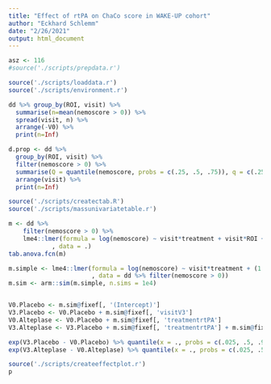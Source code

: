 ```yaml
---
title: "Effect of rtPA on ChaCo score in WAKE-UP cohort"
author: "Eckhard Schlemm"
date: "2/26/2021"
output: html_document
---
```


```r
asz <- 116
#source('./scripts/prepdata.r')

source('./scripts/loaddata.r')
source('./scripts/environment.r')
```


```r
dd %>% group_by(ROI, visit) %>% 
  summarise(n=mean(nemoscore > 0)) %>% 
  spread(visit, n) %>% 
  arrange(-V0) %>%  
  print(n=Inf)

d.prop <- dd %>%
  group_by(ROI, visit) %>%
  filter(nemoscore > 0) %>%
  summarise(Q = quantile(nemoscore, probs = c(.25, .5, .75)), q = c(.25, .5, .75)) %>%
  arrange(visit) %>%
  print(n=Inf)

```
```r
source('./scripts/createctab.R')
source('./scripts/massunivariatetable.r')
```
```r
m <- dd %>%
    filter(nemoscore > 0) %>%
    lme4::lmer(formula = log(nemoscore) ~ visit*treatment + visit*ROI + llv*ROI  + (1|ID)
            , data = .)
tab.anova.fcn(m)
```
```r
m.simple <- lme4::lmer(formula = log(nemoscore) ~ visit*treatment + (1|ID)
                       , data = dd %>% filter(nemoscore > 0))
m.sim <- arm::sim(m.simple, n.sims = 1e4)


V0.Placebo <- m.sim@fixef[, '(Intercept)']
V3.Placebo <- V0.Placebo + m.sim@fixef[, 'visitV3']
V0.Alteplase <- V0.Placebo + m.sim@fixef[, 'treatmentrtPA']
V3.Alteplase <- V3.Placebo + m.sim@fixef[, 'treatmentrtPA'] + m.sim@fixef[, 'visitV3:treatmentrtPA']

exp(V3.Placebo - V0.Placebo) %>% quantile(x = ., probs = c(.025, .5, .975))
exp(V3.Alteplase - V0.Alteplase) %>% quantile(x = ., probs = c(.025, .5, .975))

```


```r
source('./scripts/createeffectplot.r')
p
```

